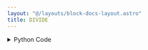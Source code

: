 ```yaml
---
layout: "@/layouts/block-docs-layout.astro"
title: DIVIDE
---
```



<PythonDocsDisplay docstring={docstring} />

<details>
<summary>Python Code</summary>
```python
import numpy as np
from flojoy import flojoy, OrderedPair, Scalar, Vector
from nodes.TRANSFORMERS.ARITHMETIC.utils.arithmetic_utils import get_val
from functools import reduce


@flojoy
def DIVIDE(
    a: OrderedPair | Scalar | Vector, b: list[OrderedPair | Scalar | Vector]
) -> OrderedPair | Scalar | Vector:
    """The DIVIDE node divides two or more numeric arrays, matrices, dataframes, or constants element-wise.

    When a constant is divided into an array or matrix, each element in the array or matrix will be divided by the constant value.

    Inputs
    ------
    a : OrderedPair|Scalar|Vector
        The input that will be divide by b.
    b : OrderedPair|Scalar|Vector
        The input that will divide a.

    Returns
    -------
    OrderedPair|Scalar|Vector
        OrderedPair if a is an OrderedPair.
        x: the x-axis of input a.
        y: the result of the division of input a by input b.

        Scalar if a is a Scalar.
        c: the result of the division of input a by input b.

        Vector if a is a Vector.
        v: the result of the division of input a by input b.
    """

    initial = get_val(a)
    seq = map(lambda dc: get_val(dc), b)
    y = reduce(lambda u, v: np.divide(u, v), seq, initial)

    match a:
        case OrderedPair():
            return OrderedPair(x=a.x, y=y)
        case Vector():
            return Vector(v=y)
        case Scalar():
            return Scalar(c=y)

```
[Find this Flojoy Block on GitHub](https://github.com/flojoy-ai/blocks/blob/main/blocks/TRANSFORMERS/ARITHMETIC/DIVIDE/DIVIDE.py)
</details>

## Example

<AppDisplay app={app} blockName="DIVIDE" client:visible />

In this example we use `DIVIDE` to undo the effects of a `SINE` node. 

We first generate two sine functions using `LINSPACE` and `SINE` nodes, and then use `DIVIDE` node to cancel them out which generates a flat scatter plot in `SCATTER` node.

